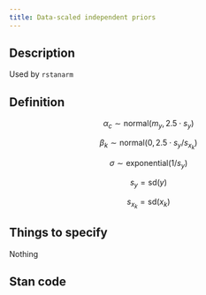 ```yaml
---
title: Data-scaled independent priors
---
```


## Description

Used by `rstanarm`

## Definition

$$
\alpha_c \sim \text{normal}(m_y, 2.5 \cdot s_y)
$$

$$
\beta_k \sim \text{normal}(0, 2.5 \cdot s_y / s_{x_k})
$$

$$
\sigma \sim \text{exponential}(1 / s_y)
$$

$$ s_y = \text{sd}(y)$$

$$ s_{x_k} = \text{sd}(x_k)$$


## Things to specify

Nothing

## Stan code
